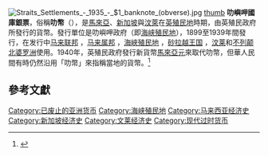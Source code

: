 [[File:Straits_Settlements_-_1935_-_$1_banknote_(obverse).jpg|thumb]]
[[file:CAM_20220621_155356.jpg|thumb]]
'''叻嶼呷國庫銀票'''，俗稱'''叻幣'''（{{lang-en|Straits Dollar}}），是[[馬來亞|馬來亞]]、[[新加坡|新加坡]]與[[汶萊|汶萊]]在[[英國殖民地|英殖民地]]時期，由英殖民政府所發行的貨幣。發行單位是叻嶼呷政府（即[[海峡殖民地|海峡殖民地]]），1899至1939年間發行，在发行中[[马来联邦|马来联邦]] ，[[马来属邦|马来属邦]] ，[[海峽殖民地|海峽殖民地]] ，[[砂拉越王国|砂拉越王国]] ，[[汶莱|汶莱]]和[[不列颠北婆罗洲|不列颠北婆罗洲]]使用。1940年，英殖民政府發行新貨幣[[馬來亞元|馬來亞元]]來取代叻幣，但華人民間有時仍然沿用「叻幣」來指稱當地的貨幣。<ref name="NLB">{{cite web|title=History of Singapore currency|publisher=[[新加坡國家圖書館|NLB]]|date=9 Mar 2016|accessdate=2018年12月3日|url=http://eresources.nlb.gov.sg/infopedia/articles/SIP_2016-03-09_114438.html|language=en|author=Stephanie Ho|archive-date=2018-12-03|archive-url=https://web.archive.org/web/20181203152559/http://eresources.nlb.gov.sg/infopedia/articles/SIP_2016-03-09_114438.html|dead-url=no}}</ref>

==參考文獻==
{{reflist}}

{{Currencies of Asia}}

{{货币小作品}}
[[Category:已废止的亚洲货币|Category:已废止的亚洲货币]]
[[Category:海峡殖民地|Category:海峡殖民地]]
[[Category:马来西亚经济史|Category:马来西亚经济史]]
[[Category:新加坡经济史|Category:新加坡经济史]]
[[Category:文莱经济史|Category:文莱经济史]]
[[Category:现代过时货币|Category:现代过时货币]]